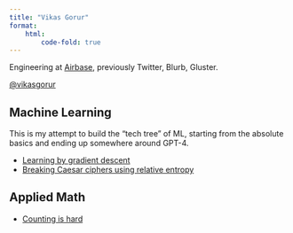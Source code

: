 ```yaml
---
title: "Vikas Gorur"
format:
    html:
        code-fold: true
---
```


Engineering at [Airbase](https://www.airbase.com/), previously Twitter, Blurb, Gluster.

[@vikasgorur](https://x.com/vikasgorur)

## Machine Learning

This is my attempt to build the "tech tree" of ML, starting from the absolute basics and ending up somewhere around GPT-4.

- [Learning by gradient descent](learning-by-gradient-descent.qmd)
- [Breaking Caesar ciphers using relative entropy](breaking-caesar-cipher.qmd)

## Applied Math

- [Counting is hard](counting-is-hard.qmd)
